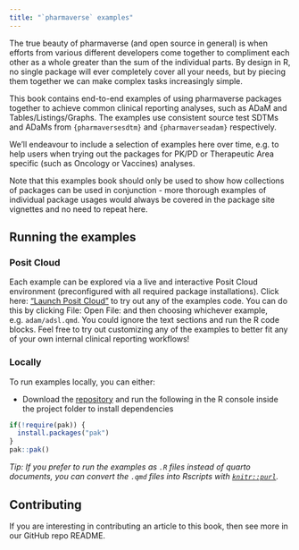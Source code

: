 ```yaml
---
title: "`pharmaverse` examples"
---
```


The true beauty of pharmaverse (and open source in general) is when efforts from
various different developers come together to compliment each other as a whole
greater than the sum of the individual parts. By design in R, no single package
will ever completely cover all your needs, but by piecing them together we can
make complex tasks increasingly simple.

This book contains end-to-end examples of using pharmaverse packages together to
achieve common clinical reporting analyses, such as ADaM and Tables/Listings/Graphs.
The examples use consistent source test SDTMs and ADaMs from `{pharmaversesdtm}`
and `{pharmaverseadam}` respectively.

We'll endeavour to include a selection of examples here over time, e.g. to help
users when trying out the packages for PK/PD or Therapeutic Area specific
(such as Oncology or Vaccines) analyses.

Note that this examples book should only be used to show how collections of
packages can be used in conjunction - more thorough examples of individual
package usages would always be covered in the package site vignettes and no
need to repeat here.

## Running the examples

### Posit Cloud
Each example can be explored via a live and interactive Posit Cloud environment
(preconfigured with all required package installations).
Click here: ["Launch Posit Cloud"](https://posit.cloud/content/7279124) to
try out any of the examples code.
You can do this by clicking File: Open File: and then choosing whichever example,
e.g. `adam/adsl.qmd`. You could ignore the text sections and run the R code
blocks.
Feel free to try out customizing any of the examples to better fit any of
your own internal clinical reporting workflows!

### Locally
To run examples locally, you can either:

* Download the [repository](https://github.com/pharmaverse/examples) and run the following in the R console inside the project folder to install dependencies

```r
if(!require(pak)) {
  install.packages("pak")
}
pak::pak()
```
*Tip: If you prefer to run the examples as `.R` files instead of quarto documents, you can convert the `.qmd` files into Rscripts with [`knitr::purl`](https://bookdown.org/yihui/rmarkdown-cookbook/purl.html).*

## Contributing
If you are interesting in contributing an article to this book, then
see more in our GitHub repo README.
